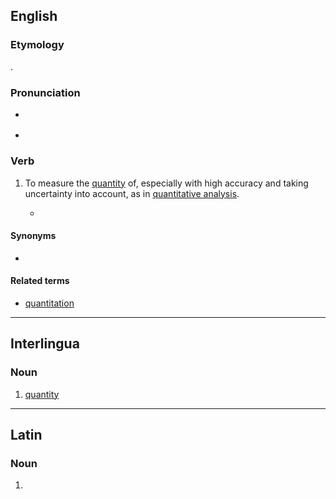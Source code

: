 ==English==

===Etymology===
{{back-form|en|quantitative}}.

===Pronunciation===
* {{a|UK}} {{IPA|en|/ˈkwɒn.tɪ.teɪt/}}
* {{audio|en|LL-Q1860 (eng)-Vealhurl-quantitate.wav|Audio (Southern England)}}

===Verb===
{{en-verb}}

# {{lb|en|transitive}} To measure the [[quantity]] of, especially with high accuracy and taking uncertainty into account, as in [[quantitative analysis]].
#* {{quote-book|en|year=2012|title=The Translational Apparatus: Structure, Function, Regulation, Evolution |author=K.H. Nierhaus, F. Franceschi, A.R. Subramanian |page=198 |ISBN=|passage=Lastly, a "toeprint" of 30S subunits bound to T4 gene 32 mRNA has been observed with MMLV reverse transcriptase; while the experiment has not been '''quantitated''', appearance of a signal at a subunit concentration of 0.02 μM is consistent with a binding constant on the order of 10<sup>7</sup> M<sup>-1</sup> (Hartz et al., 1991).}}

====Synonyms====
* {{sense|assign a quantity to}} {{l|en|quantify}}

====Related terms====
* [[quantitation]]

----

==Interlingua==

===Noun===
{{ia-noun}}

# [[quantity]]

----

==Latin==

===Noun===
{{la-noun-form|quantitāte}}

# {{inflection of|la|quantitās||abl|s}}